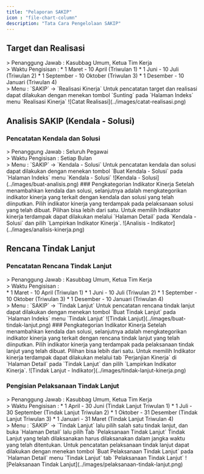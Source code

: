 ```yaml
---
title: "Pelaporan SAKIP"
icon : "file-chart-column"
description: "Tata Cara Pengelolaan SAKIP"
---
```



## Target dan Realisasi
<Note>
   > Penanggung Jawab : Kasubbag Umum, Ketua Tim Kerja
<br />
   > Waktu Pengisisan : 
   * 1 Maret - 10 April (Triwulan 1)
   * 1 Juni - 10 Juli (Triwulan 2)
   * 1 September - 10 Oktober (Triwulan 3)
   * 1 Desember - 10 Januari (Triwulan 4)
<br />
   > Menu : `SAKIP` -> `Realisasi Kinerja`
</Note>
Untuk pencatatan target dan realisasi dapat dilakukan dengan menekan tombol `Sunting` pada `Halaman Indeks` menu `Realisasi Kinerja`
<Frame caption="Tampilan Pencatatan Target dan Realisasi">
  ![Catat Realisasi](../images/catat-realisasi.png)
</Frame>

## Analisis SAKIP (Kendala - Solusi)
### Pencatatan Kendala dan Solusi
<Note>
   > Penanggung Jawab : Seluruh Pegawai
<br />
   > Waktu Pengisisan : Setiap Bulan
<br />
   > Menu : `SAKIP` -> `Kendala - Solusi`
</Note>
Untuk pencatatan kendala dan solusi dapat dilakukan dengan menekan tombol `Buat Kendala - Solusi` pada `Halaman Indeks` menu `Kendala - Solusi`
<Frame caption="Tampilan Pencatatan Kendala dan Solusi">
  ![Kendala - Solusi](../images/buat-analisis.png)
</Frame>
### Pengkategorian Indikator Kinerja
Setelah menambahkan kendala dan solusi, selanjutnya adalah mengkategorikan indikator kinerja yang terkait dengan kendala dan solusi yang telah diinputkan. Pilih indikator kinerja yang terdampak pada pelaksanaan solusi yang telah dibuat. Pilihan bisa lebih dari satu. Untuk memilih Indikator kinerja terdampak dapat dilakukan melalui `Halaman Detail` pada `Kendala - Solusi` dan pilih `Lampirkan Indikator Kinerja`.
<Frame caption="Memilih Indikator Kinerja terdampak">
  ![Analisis - Indikator](../images/analisis-kinerja.png)
</Frame>

## Rencana Tindak Lanjut
### Pencatatan Rencana Tindak Lanjut
<Note>
   > Penanggung Jawab : Kasubbag Umum, Ketua Tim Kerja
<br />
   > Waktu Pengisisan : 
<br />
   * 1 Maret - 10 April (Triwulan 1)
   * 1 Juni - 10 Juli (Triwulan 2)
   * 1 September - 10 Oktober (Triwulan 3)
   * 1 Desember - 10 Januari (Triwulan 4)
<br />
   > Menu : `SAKIP` -> `Tindak Lanjut`
</Note>
Untuk pencatatan rencana tindak lanjut dapat dilakukan dengan menekan tombol `Buat Tindak Lanjut` pada `Halaman Indeks` menu `Tindak Lanjut`
<Frame caption="Tampilan Pencatatan Rencana Tindak Lanjut">
  ![Tindak Lanjut](../images/buat-tindak-lanjut.png)
</Frame>
### Pengkategorian Indikator Kinerja
Setelah menambahkan kendala dan solusi, selanjutnya adalah mengkategorikan indikator kinerja yang terkait dengan rencana tindak lanjut yang telah diinputkan. Pilih indikator kinerja yang terdampak pada pelaksanaan tindak lanjut yang telah dibuat. Pilihan bisa lebih dari satu. Untuk memilih Indikator kinerja terdampak dapat dilakukan melalui tab `Perjanjian Kinerja` di `Halaman Detail` pada `Tindak Lanjut` dan pilih `Lampirkan Indikator Kinerja`.
<Frame caption="Memilih Indikator Kinerja terdampak">
  ![Tindak Lanjut - Indikator](../images/tindak-lanjut-kinerja.png)
</Frame>

### Pengisian Pelaksanaan Tindak Lanjut
<Note>
   > Penanggung Jawab : Kasubbag Umum, Ketua Tim Kerja
<br />
   > Waktu Pengisisan : 
   * 1 April - 30 Juni (Tindak Lanjut Triwulan 1)
   * 1 Juli - 30 September (Tindak Lanjut Triwulan 2)
   * 1 Oktober - 31 Desember (Tindak Lanjut Triwulan 3)
   * 1 Januari - 31 Maret (Tindak Lanjut Triwulan 4)
<br />
   > Menu : `SAKIP` -> `Tindak Lanjut` lalu pilih salah satu tindak lanjut, dan buka `Halaman Detail` lalu pilih Tab `Pelaksanaan Tindak Lanjut`
</Note>
Tindak Lanjut yang telah dilaksanakan harus dilaksanakan dalam jangka waktu yang telah ditentukan. Untuk pencatatan pelaksanaan tindak lanjut dapat dilakukan dengan menekan tombol `Buat Pelaksanaan Tindak Lanjut` pada `Halaman Detail` menu `Tindak Lanjut` tab `Pelaksanaan Tindak Lanjut`
<Frame caption="Menambahkan Pelaksanaan Tindak LAnjut">
  ![Pelaksanaan Tindak Lanjut](../images/pelaksanaan-tindak-lanjut.png)
</Frame>


